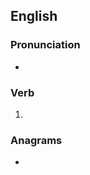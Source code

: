 ==English==

===Pronunciation===
* {{IPA|en|/flɛkst/}}

===Verb===
{{head|en|verb form}}

# {{en-past of|flex}}

===Anagrams===
* {{anagrams|en|a=deeflx|deflex}}